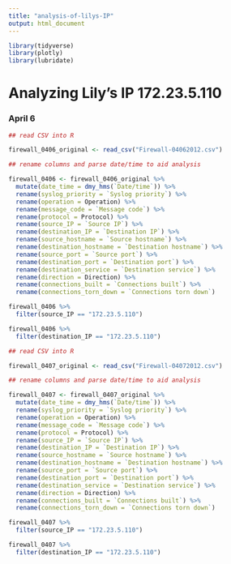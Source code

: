 ```yaml
---
title: "analysis-of-lilys-IP"
output: html_document
---
```


```r
library(tidyverse)
library(plotly)
library(lubridate)
```

# Analyzing Lily's IP 172.23.5.110


### April 6

```r
## read CSV into R

firewall_0406_original <- read_csv("Firewall-04062012.csv") 
```

```r
## rename columns and parse date/time to aid analysis

firewall_0406 <- firewall_0406_original %>%
  mutate(date_time = dmy_hms(`Date/time`)) %>%
  rename(syslog_priority = `Syslog priority`) %>%
  rename(operation = Operation) %>%
  rename(message_code = `Message code`) %>%
  rename(protocol = Protocol) %>%
  rename(source_IP = `Source IP`) %>%
  rename(destination_IP = `Destination IP`) %>%
  rename(source_hostname = `Source hostname`) %>%
  rename(destination_hostname = `Destination hostname`) %>%
  rename(source_port = `Source port`) %>%
  rename(destination_port = `Destination port`) %>%
  rename(destination_service = `Destination service`) %>%
  rename(direction = Direction) %>%
  rename(connections_built = `Connections built`) %>%
  rename(connections_torn_down = `Connections torn down`)
```


```r
firewall_0406 %>%
  filter(source_IP == "172.23.5.110")

firewall_0406 %>%
  filter(destination_IP == "172.23.5.110")
```
  


```r
## read CSV into R

firewall_0407_original <- read_csv("Firewall-04072012.csv") 
```

```r
## rename columns and parse date/time to aid analysis

firewall_0407 <- firewall_0407_original %>%
  mutate(date_time = dmy_hms(`Date/time`)) %>%
  rename(syslog_priority = `Syslog priority`) %>%
  rename(operation = Operation) %>%
  rename(message_code = `Message code`) %>%
  rename(protocol = Protocol) %>%
  rename(source_IP = `Source IP`) %>%
  rename(destination_IP = `Destination IP`) %>%
  rename(source_hostname = `Source hostname`) %>%
  rename(destination_hostname = `Destination hostname`) %>%
  rename(source_port = `Source port`) %>%
  rename(destination_port = `Destination port`) %>%
  rename(destination_service = `Destination service`) %>%
  rename(direction = Direction) %>%
  rename(connections_built = `Connections built`) %>%
  rename(connections_torn_down = `Connections torn down`)
```


```r
firewall_0407 %>%
  filter(source_IP == "172.23.5.110")

firewall_0407 %>%
  filter(destination_IP == "172.23.5.110")
```













